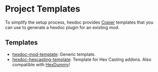 # Project Templates

To simplify the setup process, hexdoc provides [Copier](https://copier.readthedocs.io) templates that you can use to generate a hexdoc plugin for an existing mod.

## Templates

- [hexdoc-mod-template](https://github.com/hexdoc-dev/hexdoc-mod-template): Generic template.
- [hexdoc-hexcasting-template](https://github.com/hexdoc-dev/hexdoc-hexcasting-template): Template for Hex Casting addons. Also compatible with [HexDummy](https://github.com/FallingColors/hexdummy)!
